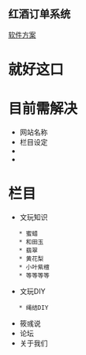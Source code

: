 
== 红酒订单系统 ==
[[软件方案]]
=就好这口=

=目前需解决=
* 网站名称
* 栏目设定
*
*
= 栏目 = 
* 文玩知识
    * 蜜蜡
    * 和田玉
    * 翡翠
    * 黄花梨
    * 小叶紫檀
    * 等等等等
* 文玩DIY
    * 绳结DIY
* 筱彧说
* 论坛
* 关于我们

